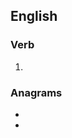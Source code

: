 ==English==

===Verb===
{{head|en|verb form}}

# {{en-third-person singular of|geminate}}

===Anagrams===
* {{l|en|magnesite}}
* {{l|en|magnetise}}